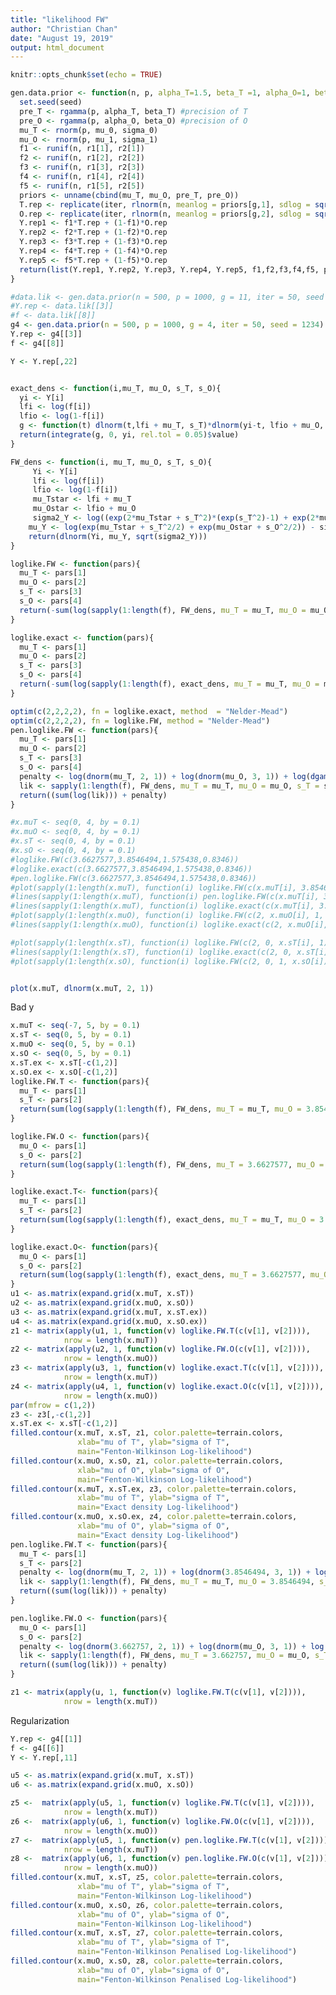---
title: "likelihood FW"
author: "Christian Chan"
date: "August 19, 2019"
output: html_document
---

```{r setup, include=FALSE}
knitr::opts_chunk$set(echo = TRUE)
```

```{r}
gen.data.prior <- function(n, p, alpha_T=1.5, beta_T =1, alpha_O=1, beta_O=1, mu_0=2, sigma_0=1, mu_1=3, sigma_1=1, r1 = c(0,0.1,0.2,0.3,0.4), r2 = c(1,0.9,0.8,0.7,0.6), g, iter = 50, seed){
  set.seed(seed)
  pre_T <- rgamma(p, alpha_T, beta_T) #precision of T
  pre_O <- rgamma(p, alpha_O, beta_O) #precision of O
  mu_T <- rnorm(p, mu_0, sigma_0)
  mu_O <- rnorm(p, mu_1, sigma_1)
  f1 <- runif(n, r1[1], r2[1])
  f2 <- runif(n, r1[2], r2[2])
  f3 <- runif(n, r1[3], r2[3])
  f4 <- runif(n, r1[4], r2[4])
  f5 <- runif(n, r1[5], r2[5])
  priors <- unname(cbind(mu_T, mu_O, pre_T, pre_O))
  T.rep <- replicate(iter, rlnorm(n, meanlog = priors[g,1], sdlog = sqrt(1/priors[g,3])))
  O.rep <- replicate(iter, rlnorm(n, meanlog = priors[g,2], sdlog = sqrt(1/priors[g,4])))
  Y.rep1 <- f1*T.rep + (1-f1)*O.rep
  Y.rep2 <- f2*T.rep + (1-f2)*O.rep
  Y.rep3 <- f3*T.rep + (1-f3)*O.rep
  Y.rep4 <- f4*T.rep + (1-f4)*O.rep
  Y.rep5 <- f5*T.rep + (1-f5)*O.rep
  return(list(Y.rep1, Y.rep2, Y.rep3, Y.rep4, Y.rep5, f1,f2,f3,f4,f5, priors))
}

#data.lik <- gen.data.prior(n = 500, p = 1000, g = 11, iter = 50, seed = 1234)
#Y.rep <- data.lik[[3]]
#f <- data.lik[[8]]
g4 <- gen.data.prior(n = 500, p = 1000, g = 4, iter = 50, seed = 1234)
Y.rep <- g4[[3]]
f <- g4[[8]]
```


```{r}
Y <- Y.rep[,22]


exact_dens <- function(i,mu_T, mu_O, s_T, s_O){
  yi <- Y[i]
  lfi <- log(f[i])
  lfio <- log(1-f[i])
  g <- function(t) dlnorm(t,lfi + mu_T, s_T)*dlnorm(yi-t, lfio + mu_O, s_O)
  return(integrate(g, 0, yi, rel.tol = 0.05)$value) 
}

FW_dens <- function(i, mu_T, mu_O, s_T, s_O){
     Yi <- Y[i]
     lfi <- log(f[i])
     lfio <- log(1-f[i])
     mu_Tstar <- lfi + mu_T
     mu_Ostar <- lfio + mu_O
     sigma2_Y <- log((exp(2*mu_Tstar + s_T^2)*(exp(s_T^2)-1) + exp(2*mu_Ostar +          s_O^2)*(exp(s_O^2)-1))/((exp(mu_Tstar + s_T^2/2) + exp(mu_Ostar + s_O^2/2))^2) + 1)
    mu_Y <- log(exp(mu_Tstar + s_T^2/2) + exp(mu_Ostar + s_O^2/2)) - sigma2_Y/2
    return(dlnorm(Yi, mu_Y, sqrt(sigma2_Y)))
}

loglike.FW <- function(pars){
  mu_T <- pars[1]
  mu_O <- pars[2]
  s_T <- pars[3]
  s_O <- pars[4]
  return(-sum(log(sapply(1:length(f), FW_dens, mu_T = mu_T, mu_O = mu_O, s_T = s_T, s_O = s_O))))
}

loglike.exact <- function(pars){
  mu_T <- pars[1]
  mu_O <- pars[2]
  s_T <- pars[3]
  s_O <- pars[4]
  return(-sum(log(sapply(1:length(f), exact_dens, mu_T = mu_T, mu_O = mu_O, s_T = s_T, s_O = s_O))))
}

optim(c(2,2,2,2), fn = loglike.exact, method  = "Nelder-Mead")
optim(c(2,2,2,2), fn = loglike.FW, method = "Nelder-Mead")
pen.loglike.FW <- function(pars){
  mu_T <- pars[1]
  mu_O <- pars[2]
  s_T <- pars[3]
  s_O <- pars[4]
  penalty <- log(dnorm(mu_T, 2, 1)) + log(dnorm(mu_O, 3, 1)) + log(dgamma((1/s_T)^2, 1.5, 1)) + log(dgamma((1/s_O)^2, 1, 1))
  lik <- sapply(1:length(f), FW_dens, mu_T = mu_T, mu_O = mu_O, s_T = s_T, s_O = s_O)
  return((sum(log(lik))) + penalty)
}

#x.muT <- seq(0, 4, by = 0.1)
#x.muO <- seq(0, 4, by = 0.1)
#x.sT <- seq(0, 4, by = 0.1)
#x.sO <- seq(0, 4, by = 0.1)
#loglike.FW(c(3.6627577,3.8546494,1.575438,0.8346))
#loglike.exact(c(3.6627577,3.8546494,1.575438,0.8346))
#pen.loglike.FW(c(3.6627577,3.8546494,1.575438,0.8346))
#plot(sapply(1:length(x.muT), function(i) loglike.FW(c(x.muT[i], 3.8546494,1.575438,0.8346))), type = "l", ylim = c(-3100, -2600), ylab = "log-likelihood")
#lines(sapply(1:length(x.muT), function(i) pen.loglike.FW(c(x.muT[i], 3.8546494,1.575438,0.8346))), col = "blue")
#lines(sapply(1:length(x.muT), function(i) loglike.exact(c(x.muT[i], 3.8546494,1.575438,0.8346))), col = "green")
#plot(sapply(1:length(x.muO), function(i) loglike.FW(c(2, x.muO[i], 1, 1))), type = "l")
#lines(sapply(1:length(x.muO), function(i) loglike.exact(c(2, x.muO[i], 1, 1))), col = "red")

#plot(sapply(1:length(x.sT), function(i) loglike.FW(c(2, 0, x.sT[i], 1))), type = "l")
#lines(sapply(1:length(x.sT), function(i) loglike.exact(c(2, 0, x.sT[i], 1))), col = "red")
#plot(sapply(1:length(x.sO), function(i) loglike.FW(c(2, 0, 1, x.sO[i]))), type = "l")


plot(x.muT, dlnorm(x.muT, 2, 1))
```
Bad y
```{r}
x.muT <- seq(-7, 5, by = 0.1)
x.sT <- seq(0, 5, by = 0.1)
x.muO <- seq(0, 5, by = 0.1)
x.sO <- seq(0, 5, by = 0.1)
x.sT.ex <- x.sT[-c(1,2)]
x.sO.ex <- x.sO[-c(1,2)]
loglike.FW.T <- function(pars){
  mu_T <- pars[1]
  s_T <- pars[2]
  return(sum(log(sapply(1:length(f), FW_dens, mu_T = mu_T, mu_O = 3.8546494, s_T = s_T, s_O = 0.8346))))
}

loglike.FW.O <- function(pars){
  mu_O <- pars[1]
  s_O <- pars[2]
  return(sum(log(sapply(1:length(f), FW_dens, mu_T = 3.6627577, mu_O = mu_O, s_T = 1.575438, s_O = s_O))))
}

loglike.exact.T<- function(pars){
  mu_T <- pars[1]
  s_T <- pars[2]
  return(sum(log(sapply(1:length(f), exact_dens, mu_T = mu_T, mu_O = 3.8546494, s_T = s_T, s_O = 0.8346))))
}

loglike.exact.O<- function(pars){
  mu_O <- pars[1]
  s_O <- pars[2]
  return(sum(log(sapply(1:length(f), exact_dens, mu_T = 3.6627577, mu_O = mu_O, s_T = 1.575438, s_O = s_O))))
}
u1 <- as.matrix(expand.grid(x.muT, x.sT))
u2 <- as.matrix(expand.grid(x.muO, x.sO))
u3 <- as.matrix(expand.grid(x.muT, x.sT.ex))
u4 <- as.matrix(expand.grid(x.muO, x.sO.ex))
z1 <- matrix(apply(u1, 1, function(v) loglike.FW.T(c(v[1], v[2]))),
            nrow = length(x.muT))
z2 <- matrix(apply(u2, 1, function(v) loglike.FW.O(c(v[1], v[2]))),
            nrow = length(x.muO))
z3 <- matrix(apply(u3, 1, function(v) loglike.exact.T(c(v[1], v[2]))),
            nrow = length(x.muT))
z4 <- matrix(apply(u4, 1, function(v) loglike.exact.O(c(v[1], v[2]))),
            nrow = length(x.muO))
par(mfrow = c(1,2))
z3 <- z3[,-c(1,2)]
x.sT.ex <- x.sT[-c(1,2)]
filled.contour(x.muT, x.sT, z1, color.palette=terrain.colors, 
               xlab="mu of T", ylab="sigma of T",
               main="Fenton-Wilkinson Log-likelihood")
filled.contour(x.muO, x.sO, z1, color.palette=terrain.colors, 
               xlab="mu of O", ylab="sigma of O",
               main="Fenton-Wilkinson Log-likelihood")
filled.contour(x.muT, x.sT.ex, z3, color.palette=terrain.colors, 
               xlab="mu of T", ylab="sigma of T",
               main="Exact density Log-likelihood")
filled.contour(x.muO, x.sO.ex, z4, color.palette=terrain.colors, 
               xlab="mu of O", ylab="sigma of O",
               main="Exact density Log-likelihood")
pen.loglike.FW.T <- function(pars){
  mu_T <- pars[1]
  s_T <- pars[2]
  penalty <- log(dnorm(mu_T, 2, 1)) + log(dnorm(3.8546494, 3, 1)) + log(dgamma((1/s_T)^2, 1.5, 1)) + log(dgamma((1/0.8346)^2, 1, 1))
  lik <- sapply(1:length(f), FW_dens, mu_T = mu_T, mu_O = 3.8546494, s_T = s_T, s_O = 0.8346)
  return((sum(log(lik))) + penalty)
}

pen.loglike.FW.O <- function(pars){
  mu_O <- pars[1]
  s_O <- pars[2]
  penalty <- log(dnorm(3.662757, 2, 1)) + log(dnorm(mu_O, 3, 1)) + log(dgamma((1/1.575438)^2, 1.5, 1)) + log(dgamma((1/s_O)^2, 1, 1))
  lik <- sapply(1:length(f), FW_dens, mu_T = 3.662757, mu_O = mu_O, s_T = 1.575438, s_O = s_O)
  return((sum(log(lik))) + penalty)
}

z1 <- matrix(apply(u, 1, function(v) loglike.FW.T(c(v[1], v[2]))),
            nrow = length(x.muT))
```

Regularization
```{r}
Y.rep <- g4[[1]]
f <- g4[[6]]
Y <- Y.rep[,11]

u5 <- as.matrix(expand.grid(x.muT, x.sT))
u6 <- as.matrix(expand.grid(x.muO, x.sO))

z5 <-  matrix(apply(u5, 1, function(v) loglike.FW.T(c(v[1], v[2]))),
            nrow = length(x.muT))
z6 <-  matrix(apply(u6, 1, function(v) loglike.FW.O(c(v[1], v[2]))),
            nrow = length(x.muO))
z7 <-  matrix(apply(u5, 1, function(v) pen.loglike.FW.T(c(v[1], v[2]))),
            nrow = length(x.muT))
z8 <-  matrix(apply(u6, 1, function(v) pen.loglike.FW.O(c(v[1], v[2]))),
            nrow = length(x.muO))
filled.contour(x.muT, x.sT, z5, color.palette=terrain.colors, 
               xlab="mu of T", ylab="sigma of T",
               main="Fenton-Wilkinson Log-likelihood")
filled.contour(x.muO, x.sO, z6, color.palette=terrain.colors, 
               xlab="mu of O", ylab="sigma of O",
               main="Fenton-Wilkinson Log-likelihood")
filled.contour(x.muT, x.sT, z7, color.palette=terrain.colors, 
               xlab="mu of T", ylab="sigma of T",
               main="Fenton-Wilkinson Penalised Log-likelihood")
filled.contour(x.muO, x.sO, z8, color.palette=terrain.colors, 
               xlab="mu of O", ylab="sigma of O",
               main="Fenton-Wilkinson Penalised Log-likelihood")
```